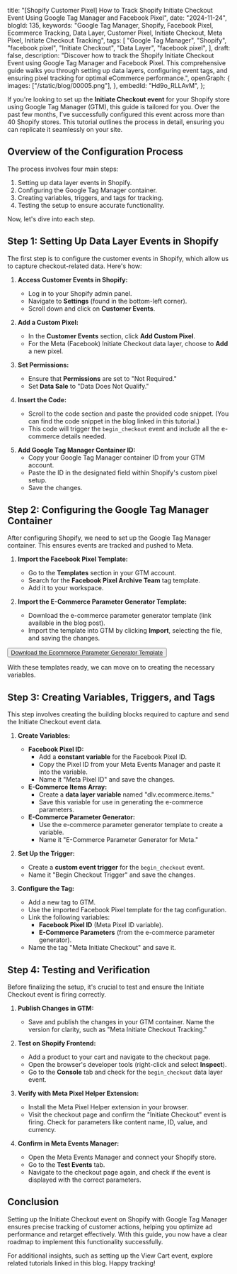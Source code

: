   title:
    "[Shopify Customer Pixel] How to Track Shopify Initiate Checkout Event Using Google Tag Manager and Facebook Pixel",
  date: "2024-11-24",
  blogId: 135,
  keywords:
    "Google Tag Manager, Shopify, Facebook Pixel, Ecommerce Tracking, Data Layer, Customer Pixel, Initiate Checkout, Meta Pixel, Initiate Checkout Tracking",
  tags: [
    "Google Tag Manager",
    "Shopify",
    "facebook pixel",
    "Initiate Checkout",
    "Data Layer",
    "facebook pixel",
  ],
  draft: false,
  description:
    "Discover how to track the Shopify Initiate Checkout Event using Google Tag Manager and Facebook Pixel. This comprehensive guide walks you through setting up data layers, configuring event tags, and ensuring pixel tracking for optimal eCommerce performance.",
  openGraph: {
    images: ["/static/blog/00005.png"],
  },
  embedId: "Hd9o_RLLAvM",
};

If you're looking to set up the **Initiate Checkout event** for your Shopify store using Google Tag Manager (GTM), this guide is tailored for you. Over the past few months, I've successfully configured this event across more than 40 Shopify stores. This tutorial outlines the process in detail, ensuring you can replicate it seamlessly on your site.

## Overview of the Configuration Process

The process involves four main steps:

1. Setting up data layer events in Shopify.
2. Configuring the Google Tag Manager container.
3. Creating variables, triggers, and tags for tracking.
4. Testing the setup to ensure accurate functionality.

Now, let's dive into each step.

## Step 1: Setting Up Data Layer Events in Shopify

The first step is to configure the customer events in Shopify, which allow us to capture checkout-related data. Here's how:

1. **Access Customer Events in Shopify:**

   - Log in to your Shopify admin panel.
   - Navigate to **Settings** (found in the bottom-left corner).
   - Scroll down and click on **Customer Events**.

2. **Add a Custom Pixel:**

   - In the **Customer Events** section, click **Add Custom Pixel**.
   - For the Meta (Facebook) Initiate Checkout data layer, choose to **Add** a new pixel.

3. **Set Permissions:**

   - Ensure that **Permissions** are set to "Not Required."
   - Set **Data Sale** to "Data Does Not Qualify."

4. **Insert the Code:**

   - Scroll to the code section and paste the provided code snippet. (You can find the code snippet in the blog linked in this tutorial.)
   - This code will trigger the `begin_checkout` event and include all the e-commerce details needed.

<DataLayerCodeBlock fileName="begin_checkout.js" />

5. **Add Google Tag Manager Container ID:**
   - Copy your Google Tag Manager container ID from your GTM account.
   - Paste the ID in the designated field within Shopify's custom pixel setup.
   - Save the changes.

## Step 2: Configuring the Google Tag Manager Container

After configuring Shopify, we need to set up the Google Tag Manager container. This ensures events are tracked and pushed to Meta.

1. **Import the Facebook Pixel Template:**

   - Go to the **Templates** section in your GTM account.
   - Search for the **Facebook Pixel Archive Team** tag template.
   - Add it to your workspace.

2. **Import the E-Commerce Parameter Generator Template:**
   - Download the e-commerce parameter generator template (link available in the blog post).
   - Import the template into GTM by clicking **Import**, selecting the file, and saving the changes.

<AuthenticatedLayout>
  <Button className="p-6">
    <a href="/static/templates/Ecommerce-Parameter-Generator.tpl" download>
      Download the Ecommerce Parameter Generator Template
    </a>
  </Button>
</AuthenticatedLayout>

With these templates ready, we can move on to creating the necessary variables.

## Step 3: Creating Variables, Triggers, and Tags

This step involves creating the building blocks required to capture and send the Initiate Checkout event data.

1. **Create Variables:**

   - **Facebook Pixel ID:**
     - Add a **constant variable** for the Facebook Pixel ID.
     - Copy the Pixel ID from your Meta Events Manager and paste it into the variable.
     - Name it "Meta Pixel ID" and save the changes.
   - **E-Commerce Items Array:**
     - Create a **data layer variable** named "dlv.ecommerce.items."
     - Save this variable for use in generating the e-commerce parameters.
   - **E-Commerce Parameter Generator:**
     - Use the e-commerce parameter generator template to create a variable.
     - Name it "E-Commerce Parameter Generator for Meta."

2. **Set Up the Trigger:**

   - Create a **custom event trigger** for the `begin_checkout` event.
   - Name it "Begin Checkout Trigger" and save the changes.

3. **Configure the Tag:**
   - Add a new tag to GTM.
   - Use the imported Facebook Pixel template for the tag configuration.
   - Link the following variables:
     - **Facebook Pixel ID** (Meta Pixel ID variable).
     - **E-Commerce Parameters** (from the e-commerce parameter generator).
   - Name the tag "Meta Initiate Checkout" and save it.

## Step 4: Testing and Verification

Before finalizing the setup, it's crucial to test and ensure the Initiate Checkout event is firing correctly.

1. **Publish Changes in GTM:**

   - Save and publish the changes in your GTM container. Name the version for clarity, such as "Meta Initiate Checkout Tracking."

2. **Test on Shopify Frontend:**

   - Add a product to your cart and navigate to the checkout page.
   - Open the browser's developer tools (right-click and select **Inspect**).
   - Go to the **Console** tab and check for the `begin_checkout` data layer event.

3. **Verify with Meta Pixel Helper Extension:**

   - Install the Meta Pixel Helper extension in your browser.
   - Visit the checkout page and confirm the "Initiate Checkout" event is firing. Check for parameters like content name, ID, value, and currency.

4. **Confirm in Meta Events Manager:**
   - Open the Meta Events Manager and connect your Shopify store.
   - Go to the **Test Events** tab.
   - Navigate to the checkout page again, and check if the event is displayed with the correct parameters.

## Conclusion

Setting up the Initiate Checkout event on Shopify with Google Tag Manager ensures precise tracking of customer actions, helping you optimize ad performance and retarget effectively. With this guide, you now have a clear roadmap to implement this functionality successfully.

For additional insights, such as setting up the View Cart event, explore related tutorials linked in this blog. Happy tracking!
